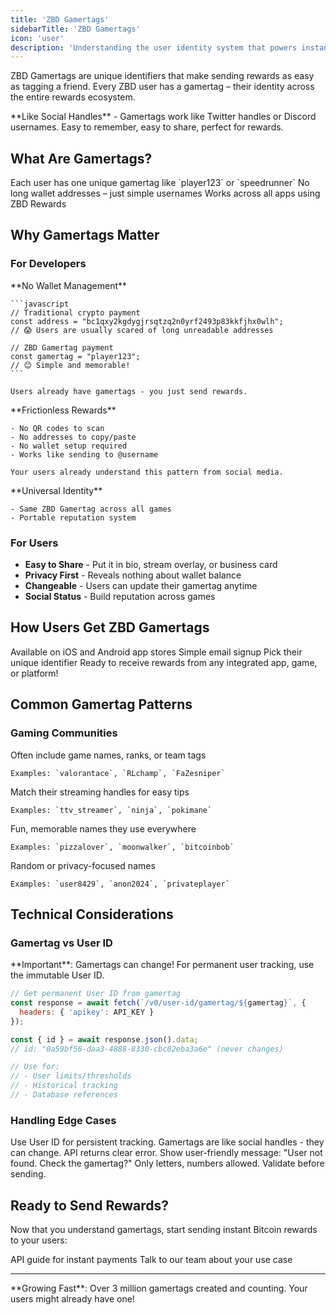 ```yaml
---
title: 'ZBD Gamertags'
sidebarTitle: 'ZBD Gamertags'
icon: 'user'
description: 'Understanding the user identity system that powers instant Bitcoin rewards'
---
```


ZBD Gamertags are unique identifiers that make sending rewards as easy as tagging a friend. Every ZBD user has a gamertag – their identity across the entire rewards ecosystem.

<Info>
  **Like Social Handles** - Gamertags work like Twitter handles or Discord usernames. Easy to remember, easy to share, perfect for rewards.
</Info>

## What Are Gamertags?

<CardGroup cols={3}>
  <Card title="Unique Identifiers" icon="fingerprint">
    Each user has one unique gamertag like `player123` or `speedrunner`
  </Card>
  <Card title="Human Readable" icon="user">
    No long wallet addresses – just simple usernames
  </Card>
  <Card title="Portable Identity" icon="share">
    Works across all apps using ZBD Rewards
  </Card>
</CardGroup>

## Why Gamertags Matter

### For Developers

<Tabs>
  <Tab title="Simple Integration">
    **No Wallet Management**
    
    ```javascript
    // Traditional crypto payment
    const address = "bc1qxy2kgdygjrsqtzq2n0yrf2493p83kkfjhx0wlh";
    // 😱 Users are usually scared of long unreadable addresses
    
    // ZBD Gamertag payment
    const gamertag = "player123";
    // 😊 Simple and memorable!
    ```
    
    Users already have gamertags - you just send rewards.
  </Tab>
  <Tab title="User Experience">
    **Frictionless Rewards**
    
    - No QR codes to scan
    - No addresses to copy/paste
    - No wallet setup required
    - Works like sending to @username
    
    Your users already understand this pattern from social media.
  </Tab>
  <Tab title="Cross-Platform">
    **Universal Identity**
    
    - Same ZBD Gamertag across all games
    - Portable reputation system
    
  </Tab>
</Tabs>

### For Users

- **Easy to Share** - Put it in bio, stream overlay, or business card
- **Privacy First** - Reveals nothing about wallet balance
- **Changeable** - Users can update their gamertag anytime
- **Social Status** - Build reputation across games

## How Users Get ZBD Gamertags

<Steps>
  <Step title="Download ZBD Rewards App">
    Available on iOS and Android app stores
  </Step>
  <Step title="Create Account">
    Simple email signup
  </Step>
  <Step title="Choose Gamertag">
    Pick their unique identifier
  </Step>
  <Step title="Start Earning">
    Ready to receive rewards from any integrated app, game, or platform!
  </Step>
</Steps>

## Common Gamertag Patterns

### Gaming Communities

<CardGroup cols={2}>
  <Card title="Competitive Players" icon="trophy">
    Often include game names, ranks, or team tags
    
    Examples: `valorantace`, `RLchamp`, `FaZesniper`
  </Card>
  <Card title="Streamers" icon="video">
    Match their streaming handles for easy tips
    
    Examples: `ttv_streamer`, `ninja`, `pokimane`
  </Card>
  <Card title="Casual Players" icon="gamepad">
    Fun, memorable names they use everywhere
    
    Examples: `pizzalover`, `moonwalker`, `bitcoinbob`
  </Card>
  <Card title="Anonymous Users" icon="mask">
    Random or privacy-focused names
    
    Examples: `user8429`, `anon2024`, `privateplayer`
  </Card>
</CardGroup>

## Technical Considerations

### Gamertag vs User ID

<Warning>
  **Important**: Gamertags can change! For permanent user tracking, use the immutable User ID.
</Warning>

```javascript
// Get permanent User ID from gamertag
const response = await fetch(`/v0/user-id/gamertag/${gamertag}`, {
  headers: { 'apikey': API_KEY }
});

const { id } = await response.json().data;
// id: "0a59bf56-daa3-4888-8330-cbc02eba3a6e" (never changes)

// Use for:
// - User limits/thresholds
// - Historical tracking
// - Database references
```

### Handling Edge Cases

<AccordionGroup>
  <Accordion title="User Changed Gamertag">
    Use User ID for persistent tracking. Gamertags are like social handles - they can change.
  </Accordion>
  <Accordion title="Invalid Gamertag">
    API returns clear error. Show user-friendly message: "User not found. Check the gamertag?"
  </Accordion>
  <Accordion title="Special Characters">
    Only letters, numbers allowed. Validate before sending.
  </Accordion>
</AccordionGroup>

## Ready to Send Rewards?

Now that you understand gamertags, start sending instant Bitcoin rewards to your users:

<CardGroup cols={2}>
  <Card title="Send Your First Reward" icon="rocket" href="/rewards/api/gamertags/send">
    API guide for instant payments
  </Card>
  <Card title="Get API Access" icon="key" href="https://zbd.one/sales">
    Talk to our team about your use case
  </Card>
</CardGroup>

---

<Note>
  **Growing Fast**: Over 3 million gamertags created and counting. Your users might already have one!
</Note>